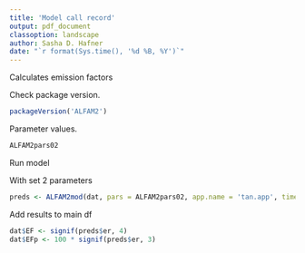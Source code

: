 ```yaml
---
title: 'Model call record'
output: pdf_document
classoption: landscape
author: Sasha D. Hafner
date: "`r format(Sys.time(), '%d %B, %Y')`"
---
```


Calculates emission factors

Check package version.

```r
packageVersion('ALFAM2')
```

Parameter values.

```r
ALFAM2pars02
```

Run model 

With set 2 parameters

```r
preds <- ALFAM2mod(dat, pars = ALFAM2pars02, app.name = 'tan.app', time.name = 'ct', group = 'id', warn = TRUE, prep = TRUE, parallel = TRUE, n.cpus = 3)
```

Add results to main df
```r
dat$EF <- signif(preds$er, 4)
dat$EFp <- 100 * signif(preds$er, 3)
```

